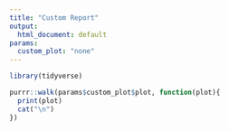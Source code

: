 ```yaml
---
title: "Custom Report"
output:
  html_document: default
params:
  custom_plot: "none"
---
```


```r
library(tidyverse)
```


```r
purrr::walk(params$custom_plot$plot, function(plot){
  print(plot)
  cat("\n")
})

```












